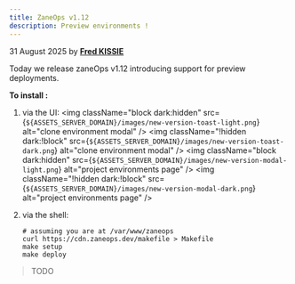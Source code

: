 ```yaml
---
title: ZaneOps v1.12
description: Preview environments !
---
```


<span className='text-gray-600 dark:text-gray-400'>31 August 2025</span> by [**Fred KISSIE**](https://github.com/Fredkiss3)



Today we release zaneOps v1.12 introducing support for preview deployments.

**To install :**


1. via the UI:
    <img className="block dark:hidden" src={`${ASSETS_SERVER_DOMAIN}/images/new-version-toast-light.png`} alt="clone environment modal" />
    <img className="!hidden dark:!block" src={`${ASSETS_SERVER_DOMAIN}/images/new-version-toast-dark.png`} alt="clone environment modal" />
    <img className="block dark:hidden" src={`${ASSETS_SERVER_DOMAIN}/images/new-version-modal-light.png`} alt="project environments page" />
    <img className="!hidden dark:!block" src={`${ASSETS_SERVER_DOMAIN}/images/new-version-modal-dark.png`} alt="project environments page" />

2. via the shell:
    ```shell
    # assuming you are at /var/www/zaneops
    curl https://cdn.zaneops.dev/makefile > Makefile
    make setup
    make deploy
    ```


> TODO
